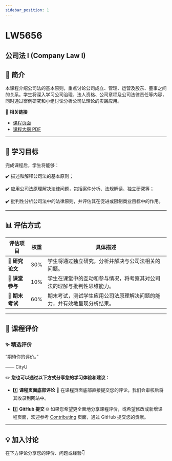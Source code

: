 ```yaml
---
sidebar_position: 1
---
```


# LW5656
## 公司法 I (Company Law I)

## **📘 简介**
本课程介绍公司法的基本原则，重点讨论公司成立、管理、运营及股东、董事之间的关系。学生将深入学习公司治理、法人资格、公司章程及公司法律责任等内容，同时通过案例研究和小组讨论分析公司法理论的实践应用。

🔗 **相关链接**
- [课程页面](https://www.cityu.edu.hk/catalogue/pg/202425/course/LW5656.htm)
- [课程大纲 PDF](https://www.cityu.edu.hk/catalogue/pg/202425/course/LW5656.pdf)

---

## **🎯 学习目标**

完成课程后，学生将能够：

✔️ 描述和解释公司法的基本原则；

✔️ 应用公司法原理解决法律问题，包括案件分析、法规解读、独立研究等；

✔️ 批判性分析公司法中的法律原则，并评估其在促进或限制商业目标中的作用。

---

## **📊 评估方式**

| **评估项目**         | **权重** | **具体描述**                                                                                       |
|---------------------|---------|---------------------------------------------------------------------------------------------------|
| **📑 研究论文**       | 30%     | 学生将通过独立研究，分析并解决与公司法相关的问题。                                                |
| **💬 课堂参与**       | 10%     | 学生在课堂中的互动和参与情况，将考察其对公司法的理解与批判性思维能力。                             |
| **📂 期末考试**       | 60%     | 期末考试，测试学生应用公司法原理解决问题的能力，并有效地呈现分析结果。                            |

---

## **💬 课程评价**

### ✨ **精选评价**
<div className={commentStyles.commentBox}>
    <p className={commentStyles.commentText}>
        “期待你的评价。”
    </p>
    <p className={commentStyles.commentAuthor}>—— CityU</p>
</div>

✏️ **您也可以通过以下方式分享您的学习体验和建议：**

- 1️⃣ **课程页面底部评论**
💬 在课程页面底部直接提交您的评论，我们会审核后将其收录到网站中。

- 2️⃣ **GitHub 提交**
🌐 如果您希望更全面地分享课程评价，或希望修改或新增课程页面，欢迎参考 [Contributing](https://penjc.github.io/CityU/contributing) 页面，通过 GitHub 提交您的贡献。

---

## **💡 加入讨论**

在下方评论分享您的评价、问题或经验👇
<Utterances />
